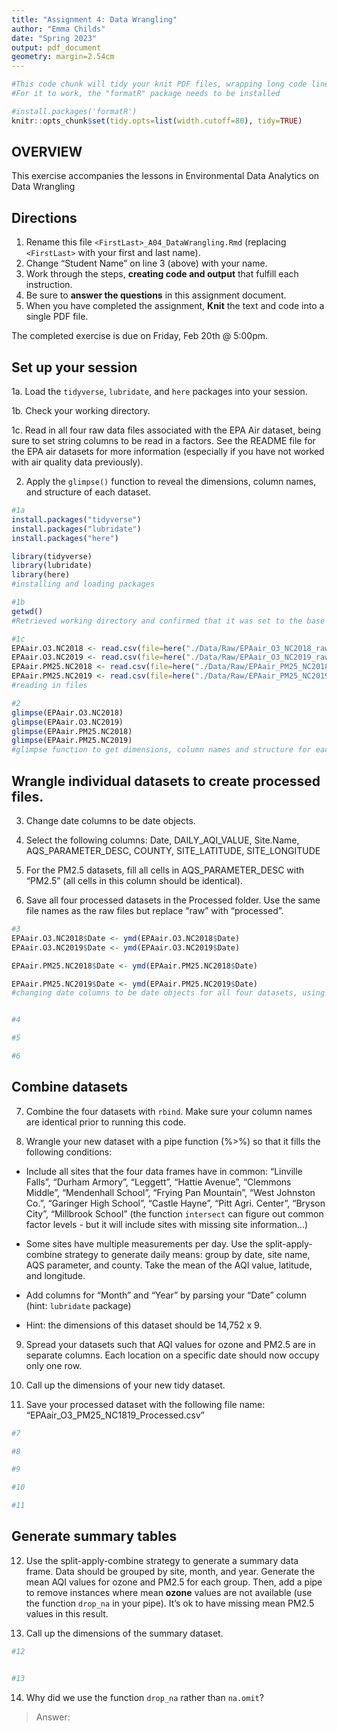 ```yaml
---
title: "Assignment 4: Data Wrangling"
author: "Emma Childs"
date: "Spring 2023"
output: pdf_document
geometry: margin=2.54cm
---
```


```r
#This code chunk will tidy your knit PDF files, wrapping long code lines
#For it to work, the "formatR" package needs to be installed

#install.packages('formatR')
knitr::opts_chunk$set(tidy.opts=list(width.cutoff=80), tidy=TRUE)
```


## OVERVIEW

This exercise accompanies the lessons in Environmental Data Analytics on Data Wrangling 

## Directions

1.  Rename this file `<FirstLast>_A04_DataWrangling.Rmd` (replacing `<FirstLast>` with your first and last name).
2. Change "Student Name" on line 3 (above) with your name.
3. Work through the steps, **creating code and output** that fulfill each instruction.
4. Be sure to **answer the questions** in this assignment document.
5. When you have completed the assignment, **Knit** the text and code into a single PDF file.

The completed exercise is due on Friday, Feb 20th @ 5:00pm.

## Set up your session 

1a. Load the `tidyverse`,  `lubridate`, and `here` packages into your session.

1b. Check your working directory.

1c. Read in all four raw data files associated with the EPA Air dataset, being sure to set string columns to be read in a factors. See the README file for the EPA air datasets for more information (especially if you have not worked with air quality data previously). 

2. Apply the `glimpse()` function to reveal the dimensions, column names, and structure of each dataset. 

```r
#1a 
install.packages("tidyverse")
install.packages("lubridate")
install.packages("here")

library(tidyverse)
library(lubridate)
library(here)
#installing and loading packages 

#1b 
getwd()
#Retrieved working directory and confirmed that it was set to the base level EDA Spring 2023 folder. 

#1c 
EPAair.O3.NC2018 <- read.csv(file=here("./Data/Raw/EPAair_O3_NC2018_raw.csv"), stringsAsFactors = TRUE)
EPAair.O3.NC2019 <- read.csv(file=here("./Data/Raw/EPAair_O3_NC2019_raw.csv"), stringsAsFactors = TRUE)
EPAair.PM25.NC2018 <- read.csv(file=here("./Data/Raw/EPAair_PM25_NC2018_raw.csv"), stringsAsFactors = TRUE)
EPAair.PM25.NC2019 <- read.csv(file=here("./Data/Raw/EPAair_PM25_NC2019_raw.csv"), stringsAsFactors = TRUE)
#reading in files

#2 
glimpse(EPAair.O3.NC2018)
glimpse(EPAair.O3.NC2019)
glimpse(EPAair.PM25.NC2018)
glimpse(EPAair.PM25.NC2019)
#glimpse function to get dimensions, column names and structure for each dataset we are analyzing.

```


## Wrangle individual datasets to create processed files.

3. Change date columns to be date objects.

4. Select the following columns: Date, DAILY_AQI_VALUE, Site.Name, AQS_PARAMETER_DESC, COUNTY, SITE_LATITUDE, SITE_LONGITUDE

5. For the PM2.5 datasets, fill all cells in AQS_PARAMETER_DESC with "PM2.5" (all cells in this column should be identical).

6. Save all four processed datasets in the Processed folder. Use the same file names as the raw files but replace "raw" with "processed".

```r
#3
EPAair.O3.NC2018$Date <- ymd(EPAair.O3.NC2018$Date)
EPAair.O3.NC2019$Date <- ymd(EPAair.O3.NC2019$Date)

EPAair.PM25.NC2018$Date <- ymd(EPAair.PM25.NC2018$Date)

EPAair.PM25.NC2019$Date <- ymd(EPAair.PM25.NC2019$Date)
#changing date columns to be date objects for all four datasets, using the 'lubridate' ymd function. 


#4

#5

#6

```


## Combine datasets

7. Combine the four datasets with `rbind`. Make sure your column names are identical prior to running this code.

8. Wrangle your new dataset with a pipe function (%>%) so that it fills the following conditions: 

  * Include all sites that the four data frames have in common: "Linville Falls", "Durham Armory", "Leggett", "Hattie Avenue", "Clemmons Middle", "Mendenhall School", "Frying Pan Mountain", "West Johnston Co.", "Garinger High School", "Castle Hayne", "Pitt Agri. Center", "Bryson City", "Millbrook School" (the function `intersect` can figure out common factor levels - but it will include sites with missing site information...) 

  * Some sites have multiple measurements per day. Use the split-apply-combine strategy to generate daily means: group by date, site name, AQS parameter, and county. Take the mean of the AQI value, latitude, and longitude.
  
  * Add columns for "Month" and "Year" by parsing your "Date" column (hint: `lubridate` package)
  
  * Hint: the dimensions of this dataset should be 14,752 x 9.

9. Spread your datasets such that AQI values for ozone and PM2.5 are in separate columns. Each location on a specific date should now occupy only one row.

10. Call up the dimensions of your new tidy dataset.

11. Save your processed dataset with the following file name: "EPAair_O3_PM25_NC1819_Processed.csv"

```r
#7 

#8 

#9

#10

#11

```


## Generate summary tables

12. Use the split-apply-combine strategy to generate a summary data frame. Data should be grouped by site, month, and year. Generate the mean AQI values for ozone and PM2.5 for each group. Then, add a pipe to remove instances where mean **ozone** values are not available (use the function `drop_na` in your pipe). It's ok to have missing mean PM2.5 values in this result. 

13. Call up the dimensions of the summary dataset.

```r

#12


#13


```

14. Why did we use the function `drop_na` rather than `na.omit`?

> Answer: 
